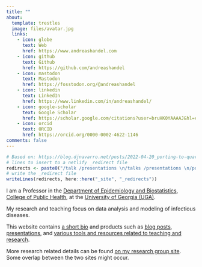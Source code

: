 ```yaml
---
title: ""
about:
  template: trestles
  image: files/avatar.jpg
  links:
    - icon: globe
      text: Web
      href: https://www.andreashandel.com
    - icon: github
      text: Github
      href: https://github.com/andreashandel
    - icon: mastodon
      text: Mastodon
      href: https://fosstodon.org/@andreashandel
    - icon: linkedin
      text: LinkedIn
      href: https://www.linkedin.com/in/andreashandel/
    - icon: google-scholar
      text: Google Scholar
      href: https://scholar.google.com/citations?user=bruHK0YAAAAJ&hl=en
    - icon: orcid
      text: ORCID
      href: https://orcid.org/0000-0002-4622-1146
comments: false
---
```


```r
# Based on: https://blog.djnavarro.net/posts/2022-04-20_porting-to-quarto/#netlify-redirects
# lines to insert to a netlify _redirect file
redirects <- paste0("/talk /presentations \n/talks /presentations \n/post /posts")
# write the _redirect file
writeLines(redirects, here::here("_site", "_redirects"))
```

I am a Professor in the [Department of Epidemiology and Biostatistics](https://publichealth.uga.edu/departments/epidemiology-biostatistics/), [College of Public Health](https://www.publichealth.uga.edu/), at the [University of Georgia (UGA)](https://www.uga.edu/).

My research and teaching focus on data analysis and modeling of infectious diseases.

This website contains [a short bio](about.qmd) and products such as [blog posts](posts.qmd), [presentations](presentations.qmd), and [various tools and resources related to teaching and research](projects.qmd).

More research related details can be found [on my research group site](https://handelgroup.uga.edu/). Some overlap between the two sites might occur.

